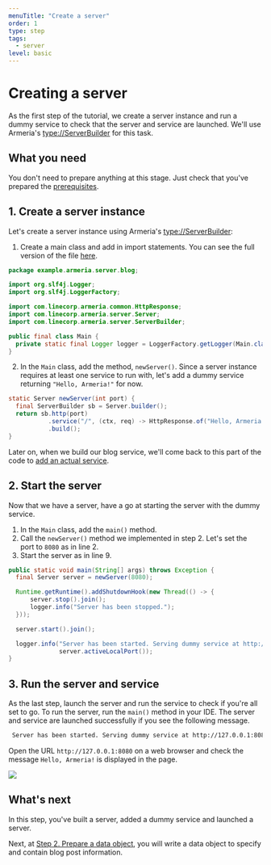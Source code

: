 ```yaml
---
menuTitle: "Create a server"
order: 1
type: step
tags:
  - server
level: basic
---
```


# Creating a server

As the first step of the tutorial, we create a server instance and run a dummy service to check that the server and service are launched.
We'll use Armeria's <type://ServerBuilder> for this task.

<TutorialSteps current={1} />

## What you need

You don't need to prepare anything at this stage.
Just check that you've prepared the [prerequisites](/tutorials/tutorial-blog-rest-intro/#prerequisites).

## 1. Create a server instance

Let's create a server instance using Armeria's <type://ServerBuilder>:

1. Create a main class and add in import statements. You can see the full version of the file [here](https://github.com/line/armeria-examples/blob/master/rest-api-annotated-service/src/main/java/example/armeria/server/blog/Main.java).
  ```java filename=Main.java
  package example.armeria.server.blog;

  import org.slf4j.Logger;
  import org.slf4j.LoggerFactory;

  import com.linecorp.armeria.common.HttpResponse;
  import com.linecorp.armeria.server.Server;
  import com.linecorp.armeria.server.ServerBuilder;

  public final class Main {
    private static final Logger logger = LoggerFactory.getLogger(Main.class);
  }
  ```
2. In the `Main` class, add the method, `newServer()`. Since a server instance requires at least one service to run with, let's add a dummy service returning `"Hello, Armeria!"` for now.
  ```java filename=Main.java highlight=4
  static Server newServer(int port) {
    final ServerBuilder sb = Server.builder();
    return sb.http(port)
             .service("/", (ctx, req) -> HttpResponse.of("Hello, Armeria!"))
             .build();
  }
  ```

Later on, when we build our blog service, we'll come back to this part of the code to [add an actual service](/tutorials/tutorial-blog-rest-step7).

## 2. Start the server

Now that we have a server, have a go at starting the server with the dummy service.

1. In the `Main` class, add the `main()` method.
2. Call the `newServer()` method we implemented in step 2. Let's set the port to `8080` as in line 2.
3. Start the server as in line 9.

```java filename=Main.java highlight=2,9
public static void main(String[] args) throws Exception {
  final Server server = newServer(8080);

  Runtime.getRuntime().addShutdownHook(new Thread(() -> {
      server.stop().join();
      logger.info("Server has been stopped.");
  }));

  server.start().join();

  logger.info("Server has been started. Serving dummy service at http://127.0.0.1:{}",
              server.activeLocalPort());
}
```

## 3. Run the server and service

As the last step, launch the server and run the service to check if you're all set to go. To run the server, run the `main()` method in your IDE. The server and service are launched successfully if you see the following message.

```bash
 Server has been started. Serving dummy service at http://127.0.0.1:8080
```

Open the URL `http://127.0.0.1:8080` on a web browser and check the message `Hello, Armeria!` is displayed in the page.

![](../../images/tutorial_test_run.png)

## What's next

In this step, you've built a server, added a dummy service and launched a server.

Next, at [Step 2. Prepare a data object](/tutorials/tutorial-blog-rest-step2), you will write a data object to specify and contain blog post information.

<TutorialSteps current={1} />

